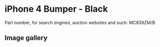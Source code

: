 # iPhone 4 Bumper - Black

Part number, for search engines, auction websites and such: MC839ZM/B

## Image gallery

<div style={{ width: "768px" }}>
  <GalleryComponent
    images={[
      {
        original: "/everysource/MC839",
        thumbnail: "/everypreview/MC839",
      },
      {
        original: "/everysource/MC839_AV1",
        thumbnail: "/everypreview/MC839_AV1",
      },
      {
        original: "/everysource/MC839_AV2",
        thumbnail: "/everypreview/MC839_AV2",
      },
      {
        original: "/everysource/MC839_AV3",
        thumbnail: "/everypreview/MC839_AV3",
      },
      {
        original: "/everysource/MC839_AV4",
        thumbnail: "/everypreview/MC839_AV4",
      },
      {
        original: "/everysource/MC839_AV5",
        thumbnail: "/everypreview/MC839_AV5",
      }
    ]}
  />
</div>